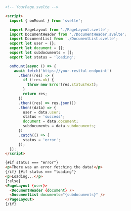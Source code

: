 ```html
<!-- YourPage.svelte -->

<script>
  import { onMount } from 'svelte';

  import PageLayout from './PageLayout.svelte';
  import DocumentHeader from './DocumentHeader.svelte';
  import DocumentList from './DocumentList.svelte';
  export let user = {};
  export let document = {};
  export let subdocuments = [];
  export let status = 'loading';

  onMount(async () => {
    await fetch('https://your-restful-endpoint')
      .then((res) => {
        if (!res.ok) {
          throw new Error(res.statusText);
        }
        return res;
      })
      .then((res) => res.json())
      .then((data) => {
        user = data.user;
        status = 'success';
        document = data.document;
        subdocuments = data.subdocuments;
      })
      .catch(() => {
        status = 'error';
      });
  });
</script>

{#if status === "error"}
<p>There was an error fetching the data!</p>
{/if} {#if status === "loading"}
<p>Loading...</p>
{:else}
<PageLayout {user}>
  <DocumentHeader {document} />
  <DocumentList documents="{subdocuments}" />
</PageLayout>
{/if}
```
